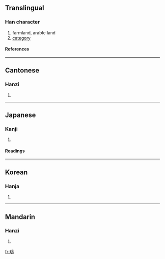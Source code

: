 {{see|畴}}

==Translingual==
===Han character===
{{Han char|rn=102|rad=田|as=14|sn=19|four=6404<sub>1</sub>|canj=田土弓戈 (WGNI)}}
# farmland, arable land
# [[category]]
====References====
{{Han ref|kx=0766.400|dkj=21967|dj=1177.080|hdz=42553.130|uh=7587|ud=30087|bh=C3A5|bd=50085}}

----
==Cantonese==
===Hanzi===
{{yue-hanzi|jyut=|y=chau4}}
# {{defn|Cantonese}}

----
==Japanese==
===Kanji===
{{ja-kanji|grade=|rs=田14}}
# {{defn|Japanese}} 
====Readings====
{{ja-readings|on=[[ちゅう]] (chū)|kun=[[うね]] (une), [[たぐい]] (tagui)|nanori=}}

----
==Korean==
===Hanja===
{{ko-hanja|hangeul=주|eumhun=|rv=ju|mr=chu|y=cwu}}
# {{defn|Korean}}

----
==Mandarin==
===Hanzi===
{{cmn-hanzi|sim=畴|pin=[[chóu]] ([[chou2]]), [[pì]] ([[pi4]])|wg=ch'ou<sup>2</sup>, p'i<sup>4</sup>}}
# {{defn|Mandarin}}

[[fr:疇]]